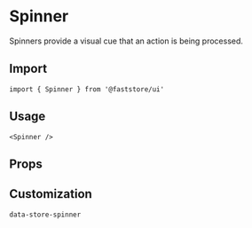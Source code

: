 
# Spinner

Spinners provide a visual cue that an action is being processed.

## Import

```tsx
import { Spinner } from '@faststore/ui'
```

## Usage

```tsx live
<Spinner />
```

## Props

<PropsSection name="Spinner" />

## Customization

`data-store-spinner`
